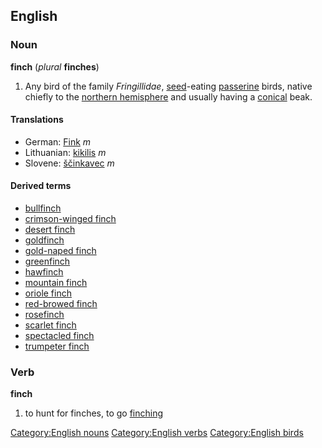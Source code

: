 {{wikipedia}}
==English==
===Noun===
[[Category:English nouns]]
'''finch''' (''plural'' '''finches''')

#Any bird of the family ''Fringillidae'', [[seed]]-eating [[passerine]] birds, native chiefly to the [[northern hemisphere]] and usually having a [[conical]] beak.

====Translations====
*German: [[Fink]] ''m''
*Lithuanian: [[kikilis]] ''m''
*Slovene: [[ščinkavec]] ''m''

====Derived terms====
*[[bullfinch]]
*[[crimson-winged finch]]
*[[desert finch]]
*[[goldfinch]]
*[[gold-naped finch]]
*[[greenfinch]]
*[[hawfinch]]
*[[mountain finch]]
*[[oriole finch]]
*[[red-browed finch]]
*[[rosefinch]]
*[[scarlet finch]]
*[[spectacled finch]]
*[[trumpeter finch]]

===Verb===
[[Category:English verbs]]
'''finch'''
#to hunt for finches, to go [[finching]]

[[Category:English birds]]